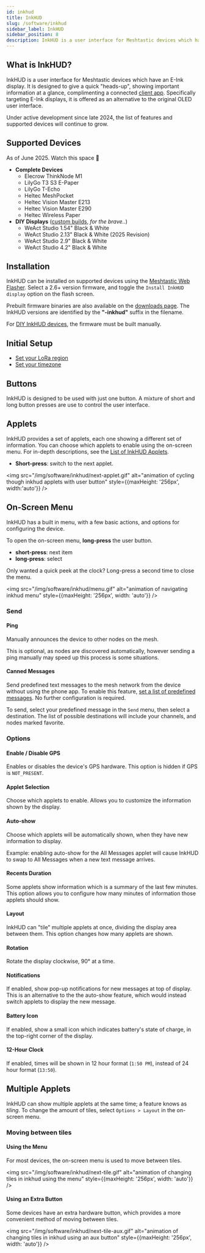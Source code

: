```yaml
---
id: inkhud
title: InkHUD
slug: /software/inkhud
sidebar_label: InkHUD
sidebar_position: 8
description: InkHUD is a user interface for Meshtastic devices which have an E-Ink display. It is designed to give a quick "heads-up", showing important information at a glance.
---
```



## What is InkHUD?

InkHUD is a user interface for Meshtastic devices which have an E-Ink display. It is designed to give a quick "heads-up", showing important information at a glance, complimenting a connected [client app](/downloads/). Specifically targeting E-Ink displays, it is offered as an alternative to the original OLED user interface.

Under active development since late 2024, the list of features and supported devices will continue to grow.

## Supported Devices
As of June 2025. Watch this space 👀

- **Complete Devices**
  - Elecrow ThinkNode M1
  - LilyGo T3 S3 E-Paper
  - LilyGo T-Echo
  - Heltec MeshPocket
  - Heltec Vision Master E213
  - Heltec Vision Master E290
  - Heltec Wireless Paper
- **DIY Displays** ([custom builds](/docs/software/inkhud/diy-builds/), _for the brave.._)
  - WeAct Studio 1.54" Black & White
  - WeAct Studio 2.13" Black & White (2025 Revision)
  - WeAct Studio 2.9" Black & White
  - WeAct Studio 4.2" Black & White

## Installation

InkHUD can be installed on supported devices using the [Meshtastic Web Flasher](https://flasher.meshtastic.org). Select a 2.6+ version firmware, and toggle the `Install InkHUD display` option on the flash screen.

Prebuilt firmware binaries are also available on the [downloads page](/downloads/). The InkHUD versions are identified by the **"-inkhud"** suffix in the filename.

For [DIY InkHUD devices](/docs/software/inkhud/diy-builds/), the firmware must be built manually.

## Initial Setup

* [Set your LoRa region](/docs/configuration/region-by-country/)
* [Set your timezone](/docs/configuration/radio/device#tzdef-timezone-definition)

## Buttons

InkHUD is designed to be used with just one button. A mixture of short and long button presses are use to control the user interface.

## Applets

InkHUD provides a set of applets, each one showing a different set of information. You can choose which applets to enable using the on-screen menu. For in-depth descriptions, see the [List of InkHUD Applets](./applets.mdx).

* **Short-press**: switch to the next applet.

<img
  src="/img/software/inkhud/next-applet.gif"
  alt="animation of cycling though inkhud applets with user button"
  style={{maxHeight: '256px', width:'auto'}}
/>

## On-Screen Menu

InkHUD has a built in menu, with a few basic actions, and options for configuring the device.

To open the on-screen menu, **long-press** the user button.
* **short-press**: next item
* **long-press**: select

Only wanted a quick peek at the clock? Long-press a second time to close the menu. 

<img
  src="/img/software/inkhud/menu.gif"
  alt="animation of navigating inkhud menu"
  style={{maxHeight: '256px', width: 'auto'}}
/>

### Send

#### Ping

Manually announces the device to other nodes on the mesh. 

This is optional, as nodes are discovered automatically, 
however sending a ping manually may speed up this process is some situations.

#### Canned Messages

Send predefined text messages to the mesh network from the device without using the phone app. 
To enable this feature, [set a list of predefined messages](https://meshtastic.org/docs/configuration/module/canned-message/#messages).
No further configuration is required.

To send, select your predefined message in the `Send` menu, then select a destination. The list of possible destinations will include your channels, and nodes marked favorite.

### Options

#### Enable / Disable GPS

Enables or disables the device's GPS hardware. This option is hidden if GPS is `NOT_PRESENT`.

#### Applet Selection

Choose which applets to enable. Allows you to customize the information shown by the display.

#### Auto-show

Choose which applets will be automatically shown, when they have new information to display.

Example: enabling auto-show for the All Messages applet will cause InkHUD to swap to All Messages when a new text message arrives.

#### Recents Duration

Some applets show information which is a summary of the last few minutes. This option allows you to configure how many minutes of information those applets should show.

#### Layout

InkHUD can "tile" multiple applets at once, dividing the display area between them. This option changes how many applets are shown.

#### Rotation

Rotate the display clockwise, 90° at a time.

#### Notifications

If enabled, show pop-up notifications for new messages at top of display. This is an alternative to the the auto-show feature, which would instead switch applets to display the new message.

#### Battery Icon

If enabled, show a small icon which indicates battery's state of charge, in the top-right corner of the display.

#### 12-Hour Clock

If enabled, times will be shown in 12 hour format (`1:50 PM`), instead of 24 hour format (`13:50`).

## Multiple Applets

InkHUD can show multiple applets at the same time; a feature knows as _tiling_. To change the amount of tiles, select `Options > Layout` in the on-screen menu.

### Moving between tiles

#### Using the Menu

For most devices, the on-screen menu is used to move between tiles.

<img
  src="/img/software/inkhud/next-tile.gif"
  alt="animation of changing tiles in inkhud using the menu"
  style={{maxHeight: '256px', width: 'auto'}}
/>

#### Using an Extra Button

Some devices have an extra hardware button, which provides a more convenient method of moving between tiles.

<img
  src="/img/software/inkhud/next-tile-aux.gif"
  alt="animation of changing tiles in inkhud using an aux button"
  style={{maxHeight: '256px', width: 'auto'}}
/>